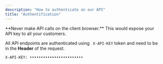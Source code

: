 ```yaml
---
description: "How to authenticate on our API"
title: "Authentification"
---
```


<Warning>
  **Never make API calls on the client browser.** This would expose your API key to all your customers.
</Warning>

All API endpoints are authenticated using ` X-API-KEY` token and need to be in the **Header** of the request.

```bash
X-API-KEY: ••••••••••••••••••••••••
```